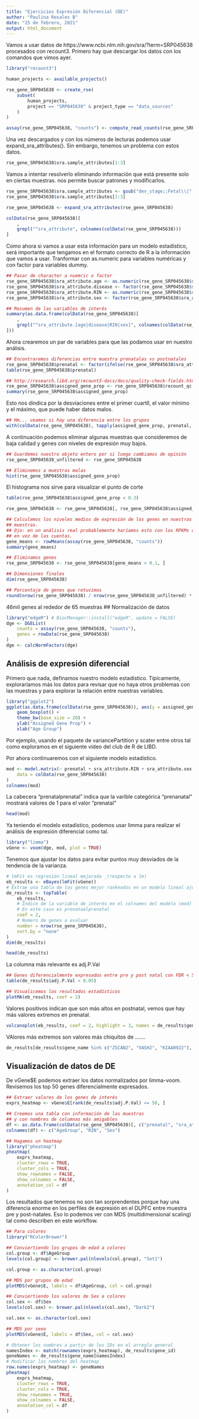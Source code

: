 ```yaml
---
title: "Ejercicios Expresión Diferencial (DE)"
author: "Paulina Rosales B"
date: "25 de febrero, 2021"
output: html_document
---
```



Vamos a usar datos de https://www.ncbi.nlm.nih.gov/sra/?term=SRP045638 procesados con recount3. Primero hay que descargar los datos con los comandos que vimos ayer.

```r
library("recount3")

human_projects <- available_projects()
```
```r
rse_gene_SRP045638 <- create_rse(
    subset(
        human_projects,
        project == "SRP045638" & project_type == "data_sources"
    )
)
```

```r
assay(rse_gene_SRP045638, "counts") <- compute_read_counts(rse_gene_SRP045638)
```

Una vez descargados y con los números de lecturas podemos usar expand_sra_attributes(). Sin embargo, tenemos un problema con estos datos.

```r
rse_gene_SRP045638$sra.sample_attributes[1:3]
```
Vamos a intentar resolverlo eliminando información que está presente solo en ciertas muestras.
<gsub> nos permite buscar patrones y modificarlos.

```r
rse_gene_SRP045638$sra.sample_attributes <- gsub("dev_stage;;Fetal\\|", "", rse_gene_SRP045638$sra.sample_attributes)
rse_gene_SRP045638$sra.sample_attributes[1:3]
```

```r
rse_gene_SRP045638 <- expand_sra_attributes(rse_gene_SRP045638)

colData(rse_gene_SRP045638)[
    ,
    grepl("^sra_attribute", colnames(colData(rse_gene_SRP045638)))
]
```
Como ahora si vamos a usar esta información para un modelo estadístico, será importante que tengamos en el formato correcto de R a la información que vamos a usar.
Tranformar con as.numeric para variables numéricas y con factor para variables dummy.

```r
## Pasar de character a nuemric o factor
rse_gene_SRP045638$sra_attribute.age <- as.numeric(rse_gene_SRP045638$sra_attribute.age)
rse_gene_SRP045638$sra_attribute.disease <- factor(rse_gene_SRP045638$sra_attribute.disease)
rse_gene_SRP045638$sra_attribute.RIN <- as.numeric(rse_gene_SRP045638$sra_attribute.RIN)
rse_gene_SRP045638$sra_attribute.sex <- factor(rse_gene_SRP045638$sra_attribute.sex)

## Resumen de las variables de interés
summary(as.data.frame(colData(rse_gene_SRP045638)[
    ,
    grepl("^sra_attribute.[age|disease|RIN|sex]", colnames(colData(rse_gene_SRP045638)))
]))
```
Ahora crearemos un par de variables para que las podamos usar en nuestro análisis.

```r
## Encontraremos diferencias entre muestra prenatalas vs postnatales
rse_gene_SRP045638$prenatal <- factor(ifelse(rse_gene_SRP045638$sra_attribute.age < 0, "prenatal", "postnatal"))
table(rse_gene_SRP045638$prenatal)
```
```r
## http://research.libd.org/recount3-docs/docs/quality-check-fields.html
rse_gene_SRP045638$assigned_gene_prop <- rse_gene_SRP045638$recount_qc.gene_fc_count_all.assigned / rse_gene_SRP045638$recount_qc.gene_fc_count_all.total
summary(rse_gene_SRP045638$assigned_gene_prop)
```
Esto nos dindica por la desviaciones entre el primer cuartíl, el valor mínimo y el máximo, que puede haber datos malos.

```r
## Hm... veamos si hay una diferencia entre los grupos
with(colData(rse_gene_SRP045638), tapply(assigned_gene_prop, prenatal, summary))
```

A continuación podemos eliminar algunas muestras que consideremos de baja calidad y genes con niveles de expresión muy bajos.
```r
## Guardemos nuestro objeto entero por si luego cambiamos de opinión
rse_gene_SRP045638_unfiltered <- rse_gene_SRP045638

## Eliminemos a muestras malas
hist(rse_gene_SRP045638$assigned_gene_prop)
```

El histograma nos sirve para visualizar el punto de corte

```r
table(rse_gene_SRP045638$assigned_gene_prop < 0.3)
```
```r
rse_gene_SRP045638 <- rse_gene_SRP045638[, rse_gene_SRP045638$assigned_gene_prop > 0.3]

## Calculemos los niveles medios de expresión de los genes en nuestras
## muestras.
## Ojo: en un análisis real probablemente haríamos esto con los RPKMs o CPMs
## en vez de las cuentas.
gene_means <- rowMeans(assay(rse_gene_SRP045638, "counts"))
summary(gene_means)
```
```r
## Eliminamos genes
rse_gene_SRP045638 <- rse_gene_SRP045638[gene_means > 0.1, ]

## Dimensiones finales
dim(rse_gene_SRP045638)

## Porcentaje de genes que retuvimos
round(nrow(rse_gene_SRP045638) / nrow(rse_gene_SRP045638_unfiltered) * 100, 2)
```
46mil genes al rededor de 65 muestras
## Normalización de datos

```r
library("edgeR") # BiocManager::install("edgeR", update = FALSE)
dge <- DGEList(
    counts = assay(rse_gene_SRP045638, "counts"),
    genes = rowData(rse_gene_SRP045638)
)
dge <- calcNormFactors(dge)
```

## Análisis de expresión diferencial

Primero que nada, definamos nuestro modelo estadístico. Típicamente, exploraríamos más los datos para revisar que no haya otros problemas con las muestras y para explorar la relación entre nuestras variables.

```r
library("ggplot2")
ggplot(as.data.frame(colData(rse_gene_SRP045638)), aes(y = assigned_gene_prop, x = prenatal)) +
    geom_boxplot() +
    theme_bw(base_size = 20) +
    ylab("Assigned Gene Prop") +
    xlab("Age Group")
```
Por ejemplo, usando el paquete de variancePartition y scater entre otros tal como exploramos en el siguiente video del club de R de LIBD.

Por ahora continuaremos con el siguiente modelo estadístico.

```r
mod <- model.matrix(~ prenatal + sra_attribute.RIN + sra_attribute.sex + assigned_gene_prop,
    data = colData(rse_gene_SRP045638)
)
colnames(mod)
```
La cabecera "prenatalprenatal" indica que la varible categórica "prenanatal" mostrará valores de 1 para el valor "prenatal"

```r
head(mod)
```

Ya teniendo el modelo estadístico, podemos usar limma para realizar el análisis de expresión diferencial como tal.

```r
library("limma")
vGene <- voom(dge, mod, plot = TRUE)
```
Tenemos que ajustar los datos para evitar puntos muy desviados de la tendencia de la varianza.

```r
# lmFit es regresión lineal mejorada _(respecto a lm)
eb_results <- eBayes(lmFit(vGene))
# Extrae una tabla de los genes mejor rankeados en un modelo lineal ajustado (lmFit)
de_results <- topTable(
    eb_results,
    # Indice de la variable de interés en el colnames del modelo (mod)
    # En este caso es prenataalprenatal
    coef = 2,
    # Numero de genes a evaluar
    number = nrow(rse_gene_SRP045638),
    sort.by = "none"
)
dim(de_results)
```
```r
head(de_results)
```

La columna más relevante es adj.P.Val
```r
## Genes diferencialmente expresados entre pre y post natal con FDR < 5%
table(de_results$adj.P.Val < 0.05)
```
```r
## Visualicemos los resultados estadísticos
plotMA(eb_results, coef = 2)
```
Valores positivos indican que son más altos en postnatal, vemos que hay más valores extremos en prenatal.

```r
volcanoplot(eb_results, coef = 2, highlight = 3, names = de_results$gene_name)
```


VAlores más extremos son valores más chiquitos de .......

```r
de_results[de_results$gene_name %in% c("ZSCAN2", "VASH2", "KIAA0922"), ]
```
## Visualización de datos de DE
De vGene$E podemos extraer los datos normalizados por limma-voom. Revisemos los top 50 genes diferencialmente expresados.

```r
## Extraer valores de los genes de interés
exprs_heatmap <- vGene$E[rank(de_results$adj.P.Val) <= 50, ]

## Creemos una tabla con información de las muestras
## y con nombres de columnas más amigables
df <- as.data.frame(colData(rse_gene_SRP045638)[, c("prenatal", "sra_attribute.RIN", "sra_attribute.sex")])
colnames(df) <- c("AgeGroup", "RIN", "Sex")

## Hagamos un heatmap
library("pheatmap")
pheatmap(
    exprs_heatmap,
    cluster_rows = TRUE,
    cluster_cols = TRUE,
    show_rownames = FALSE,
    show_colnames = FALSE,
    annotation_col = df
)
```

Los resultados que tenemos no son tan sorprendentes porque hay una diferencia enorme en los perfiles de expresión en el DLPFC entre muestra pre y post-natales. Eso lo podemos ver con MDS (multidimensional scaling) tal como describen en este workflow.

```r
## Para colores
library("RColorBrewer")

## Conviertiendo los grupos de edad a colores
col.group <- df$AgeGroup
levels(col.group) <- brewer.pal(nlevels(col.group), "Set1")

col.group <- as.character(col.group)

## MDS por grupos de edad
plotMDS(vGene$E, labels = df$AgeGroup, col = col.group)
```
```r
## Conviertiendo los valores de Sex a colores
col.sex <- df$Sex
levels(col.sex) <- brewer.pal(nlevels(col.sex), "Dark2")

col.sex <- as.character(col.sex)

## MDS por sexo
plotMDS(vGene$E, labels = df$Sex, col = col.sex)
```
```r
# Obtener los nombres a partir de los IDs en el arreglo general
namesIndex <- match(rownames(exprs_heatmap), de_results$gene_id)
geneNames <- de_results$gene_name[namesIndex]
# Modificar los nombres del heatmap
row.names(exprs_heatmap) <- geneNames
pheatmap(
    exprs_heatmap,
    cluster_rows = TRUE,
    cluster_cols = TRUE,
    show_rownames = TRUE,
    show_colnames = FALSE,
    annotation_col = df
)
```





